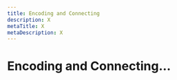 ```yaml
---
title: Encoding and Connecting
description: X
metaTitle: X
metaDescription: X
---
```


# Encoding and Connecting...

<!-- This page is not displayed via navigation. Need to understand whether it needs to exist and if so, what content is appropriate to include. -->

